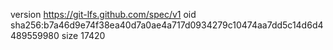 version https://git-lfs.github.com/spec/v1
oid sha256:b7a46d9e74f38ea40d7a0ae4a717d0934279c10474aa7dd5c14d6d4489559980
size 17420
